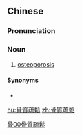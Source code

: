 {{also|骨质疏松}}
==Chinese==
{{zh-forms|s=骨质疏松|type=22}}

===Pronunciation===
{{zh-pron
|m=gǔ質shūsōng
|c=gwat1 zat1 so1 sung1
|cat=n
}}

===Noun===
{{zh-noun}}

# [[osteoporosis]]

====Synonyms====
* {{zh-l|骨質疏鬆症|tr=gǔzhìshūsōngzhèng}}

[[Category:zh:Pathology|骨00骨質疏鬆]]

[[hu:骨質疏鬆]]
[[zh:骨質疏鬆]]
